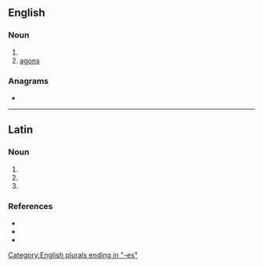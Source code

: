 ==English==

===Noun===
{{head|en|noun plural form}}

# {{plural of|agon|lang=en}}
# [[agons]]

===Anagrams===
* {{anagrams|en|Ganoes|Genaos|geason|genoas}}

[[Category:English plurals ending in "-es"]]

----

==Latin==

===Noun===
{{la-noun-form|agōnēs}}

# {{inflection of|agōn||nom|p|lang=la}}
# {{inflection of|agōn||acc|p|lang=la}}
# {{inflection of|agōn||voc|p|lang=la}}

===References===
* {{R:du Cange}}
* {{R:Peck}}
* {{R:Smith's Antiquities}}